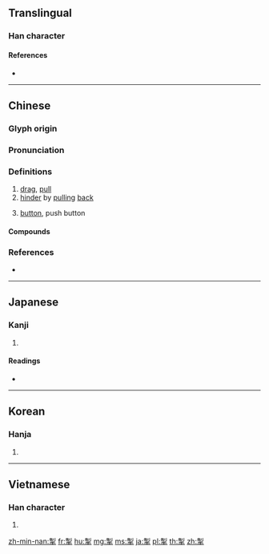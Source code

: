 ==Translingual==

===Han character===
{{Han char|rn=64|rad=手|as=08|sn=12|four=22502|canj=HNQ|ids=⿱制手}}

====References====
* {{Han ref|kx=0439.010|dkj=12277|dj=0789.010|hdz=31889.040|uh=63A3|ud=25507|bh=B477|bd=46199}}

----

==Chinese==
{{zh-forms}}

===Glyph origin===
{{Han etym}}

===Pronunciation===
{{zh-pron
|m=chè
|c=zai3,cit3
|mn=chhoah/chhiat
|mc=y
|oc=y
|cat=v,c:n
}}

===Definitions===
{{zh-hanzi}}

# [[drag]], [[pull]]
# [[hinder]] by [[pulling]] [[back]]
# {{lb|zh|Cantonese}} [[button]], push button

====Compounds====
{{zh-der|回頭掣腦|掣光|掣刀|掣後腿|掣曳|掣籤|掣肘|掣脫|掣襟肘見|掣襟露肘|掣電|掣驗|星飛電掣|牽掣|輪掣|轟雷掣電|雷轟電掣|電掣|電掣星馳|電掣風馳|風掣雷行|風馳電掣|飛雲掣電}}

===References===
* {{R:yue:Hanzi}}

----

==Japanese==

===Kanji===
{{ja-kanji|grade=|rs=手08}}

# {{defn|lang=ja|sort=手08}}

====Readings====
* {{ja-readings|on=[[せい]] (sei), [[せつ]] (setsu)|kun=[[ひく]] (hiku)}}

----

==Korean==

===Hanja===
{{ko-hanja|hangeul=[[체]], [[철]]}}

# {{defn|lang=ko|sort=手08}}

----

==Vietnamese==

===Han character===
{{vi-hantu|[[xiết]], [[xế]], [[xía]], [[siết]]|rs=手08}}

# {{defn|lang=vi|sort=手08}}

[[zh-min-nan:掣]]
[[fr:掣]]
[[hu:掣]]
[[mg:掣]]
[[ms:掣]]
[[ja:掣]]
[[pl:掣]]
[[th:掣]]
[[zh:掣]]
